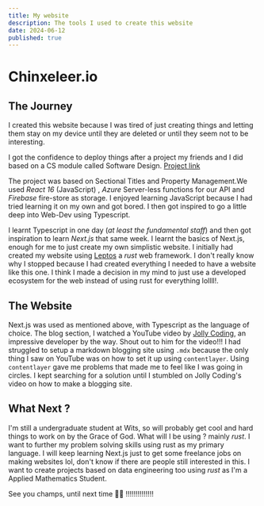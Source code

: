 ```yaml
---
title: My website
description: The tools I used to create this website
date: 2024-06-12
published: true
---
```

# Chinxeleer.io

## The Journey
I created this website because I was tired of just creating things and letting them stay on my device until they are deleted or until they seem not to be interesting.

I got the confidence to deploy things after a project  my friends and I did based on a CS module called Software Design.
[Project link](https://github.com/Heisenburg-z/Sectional-titles-property-management.git) 

The project was based on Sectional Titles and Property Management.We used *React 16* (JavaScript) , *Azure* Server-less functions for our API and *Firebase* fire-store as storage. I enjoyed learning JavaScript because I had tried learning it on my own and got bored. I then got inspired to go a little deep into Web-Dev using Typescript.

I learnt Typescript in one day (*at least the fundamental staff*) and then got inspiration to learn *Next.js* that same week. I learnt the basics of Next.js, enough for me to just create my own simplistic website. I initially had created my website using [Leptos](https://leptos.dev/) a *rust* web framework. I don't really know why I stopped because I had created everything I needed to have a website like this one. I think I made a decision in my mind to just use a developed ecosystem for the web instead of using rust for everything lollll!.

## The Website
Next.js was used as mentioned above, with Typescript as the language of choice. 
The blog section, I watched a YouTube video by [Jolly Coding](https://youtu.be/tSI98g3PDyE?si=HkJCmfUTtiNufzds), an impressive developer by the way. Shout out to him for the video!!!
I had struggled to setup a markdown blogging site using `.mdx` because the only thing I saw on YouTube was on how to set it up using `contentlayer`. Using `contentlayer` gave me problems that made me to feel like I was going in circles. I kept searching for a solution until I stumbled on Jolly Coding's video on how to make a blogging site.

## What Next ?
I'm still a undergraduate student at Wits, so will probably get cool and hard things to work on by the Grace of God. What will I be using ? mainly *rust*. I want to further my problem solving skills using rust as my primary language. I will keep learning Next.js just to get some freelance jobs on making websites lol, don't know if there are people still interested in this. I want to create projects based on data engineering too using *rust* as I'm a Applied Mathematics Student.


See you champs, until next time 💪🏾 !!!!!!!!!!!!!!
